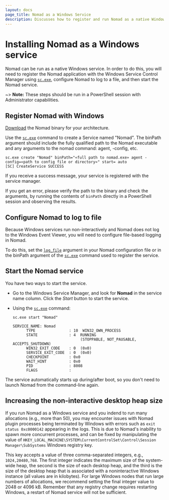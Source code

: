 ```yaml
---
layout: docs
page_title: Nomad as a Windows Service
description: Discusses how to register and run Nomad as a native Windows service.
---
```


# Installing Nomad as a Windows service

Nomad can be run as a native Windows service. In order to do this, you will need
to register the Nomad application with the Windows Service Control Manager using
[`sc.exe`], configure Nomad to log to a file, and then start the Nomad service.

~> **Note:** These steps should be run in a PowerShell session with Administrator
capabilities.

## Register Nomad with Windows

[Download] the Nomad binary for your architecture.

Use the [`sc.exe`] command to create a Service named "Nomad". The binPath
argument should include the fully qualified path to the Nomad executable and any
arguments to the nomad command: agent, -config, etc.

```plaintext
sc.exe create "Nomad" binPath="«full path to nomad.exe» agent -config=«path to config file or directory»" start= auto
[SC] CreateService SUCCESS
```

If you receive a success message, your service is registered with the service
manager.

If you get an error, please verify the path to the binary and check the
arguments, by running the contents of `binPath` directly in a PowerShell session
and observing the results.

## Configure Nomad to log to file

Because Windows services run non-interactively and Nomad does not log to the
Windows Event Viewer, you will need to configure file-based logging in Nomad.

To do this, set the [`log_file`][logging] argument in your Nomad configuration
file or in the binPath argument of the [`sc.exe`] command used to register the
service.

## Start the Nomad service

You have two ways to start the service.

- Go to the Windows Service Manager, and look for **Nomad** in the service name
  column. Click the _Start_ button to start the service.

- Using the [`sc.exe`] command:

  ```plaintext
  sc.exe start "Nomad"

  SERVICE_NAME: Nomad
        TYPE               : 10  WIN32_OWN_PROCESS
        STATE              : 4  RUNNING
                                (STOPPABLE, NOT_PAUSABLE, ACCEPTS_SHUTDOWN)
        WIN32_EXIT_CODE    : 0  (0x0)
        SERVICE_EXIT_CODE  : 0  (0x0)
        CHECKPOINT         : 0x0
        WAIT_HINT          : 0x0
        PID                : 8008
        FLAGS              :
  ```

The service automatically starts up during/after boot, so you don't need to
launch Nomad from the command-line again.

## Increasing the non-interactive desktop heap size

If you run Nomad as a Windows service and you indend to run many allocations
(e.g., more than 50), you may encounter issues with Nomad plugin processes
being terminated by Windows with errors such as `exit status 0xc0000142`
appearing in the logs. This is due to Nomad's inability to spawn more
concurrent processes, and can be fixed by manipulating the value of
`HKEY_LOCAL_MACHINE\SYSTEM\CurrentControlSet\Control\Session
Manager\SubSystems` Windows registry key.

This key accepts a value of three comma-separated integers, e.g.,
`1024,20480,768`. The first integer indicates the maximum size of the
system-wide heap, the second is the size of each desktop heap, and the third is
the size of the desktop heap that is associated with a noninteractive Windows
instance (all values are in kilobytes). For large Windows nodes that run large
numbers of allocations, we recommend setting the final integer value to 2048 or
4096 kB. Remember that any registry change requires restarting Windows, a
restart of Nomad service will not be sufficient.

[`sc.exe`]: https://msdn.microsoft.com/en-us/library/windows/desktop/ms682107(v=vs.85).aspx
[download]: /nomad/downloads
[logging]: /nomad/docs/configuration#log_file
